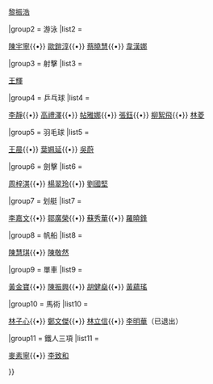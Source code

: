 {{Navbox
|name = HKGin2008SummerOlympics
|state = collapsed
|title = {{flagicon|HKG}}[[2008年夏季奧林匹克運動會中國香港代表團]]
|titlestyle = background:#BFD7FF
|groupstyle = background:#BFD7FF
|group1 = 田徑
|list1 = <div class="nowraplinks">
[[溫健儀]]{{•}}
[[黎振浩]]
</div>
|group2 = 游泳
|list2 = <div class="nowraplinks">
[[陳宇寧]]{{•}}
[[歐鎧淳]]{{•}}
[[蔡曉慧]]{{•}}
[[韋漢娜]]
</div>
|group3 = 射擊
|list3 = <div class="nowraplinks">
[[王輝 (射擊運動員)|王輝]]
</div>
|group4 = 乒乓球
|list4 = <div class="nowraplinks">
[[李靜 (乒乓球運動員)|李靜]]{{•}}
[[高禮澤]]{{•}}
[[帖雅娜]]{{•}}
[[张钰 (乒乓球运动员)|張鈺]]{{•}}
[[柳絮飛]]{{•}}
[[林菱]]
</div>
|group5 = 羽毛球
|list5 = <div class="nowraplinks">
[[王晨 (羽毛球运动员)|王晨]]{{•}}
[[葉姵延]]{{•}}
[[吳蔚]]
</div>
|group6 = 劍擊
|list6 = <div class="nowraplinks">
[[周梓淇]]{{•}}
[[楊翠玲]]{{•}}
[[劉國堅]]
</div>
|group7 = 划艇
|list7 = <div class="nowraplinks">
[[李嘉文]]{{•}}
[[鄒廣榮]]{{•}}
[[蘇秀華]]{{•}}
[[羅曉鋒]]
</div>
|group8 = 帆船
|list8 = <div class="nowraplinks">
[[陳慧琪]]{{•}}
[[陳敬然]]
</div>
|group9 = 單車
|list9 = <div class="nowraplinks">
[[黃金寶]]{{•}}
[[陳振興]]{{•}}
[[胡健燊]]{{•}}
[[黃蘊瑤]]
</div>
|group10 = 馬術
|list10 = <div class="nowraplinks">
[[林子心]]{{•}}
[[鄭文傑 (1988年)|鄭文傑]]{{•}}
[[林立信]]{{•}}
[[李明華 (香港)|李明華]]（已退出）
</div>
|group11 = 鐵人三項
|list11 = <div class="nowraplinks">
[[麥素寧]]{{•}}
[[李致和]]
</div>
}}